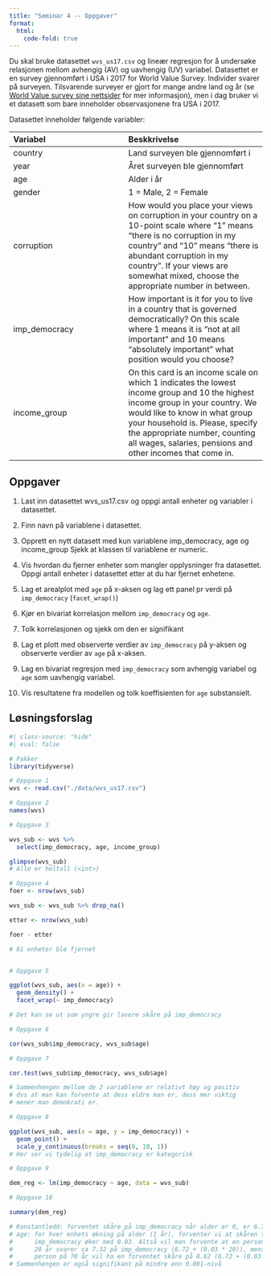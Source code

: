 ```yaml
---
title: "Seminar 4 -- Oppgaver"
format: 
  html:
    code-fold: true
---
```


Du skal bruke datasettet `wvs_us17.csv` og lineær regresjon for å undersøke relasjonen mellom avhengig (AV) og uavhengig (UV) variabel. Datasettet er en survey gjennomført i USA i 2017 for World Value Survey. Individer svarer på surveyen. Tilsvarende surveyer er gjort for mange andre land og år (se [World Value survey sine nettsider](https://www.worldvaluessurvey.org/wvs.jsp) for mer informasjon), men i dag bruker vi et datasett som bare inneholder observasjonene fra USA i 2017. 

Datasettet inneholder følgende variabler: 

| Variabel | Beskkrivelse |
|:----------|:------------|
| country  | Land surveyen ble gjennomført i |
| year   | Året surveyen ble gjennomført |
| age  | Alder i år |
| gender | 1 = Male, 2 = Female |
| corruption | How would you place your views on corruption in your country on a 10-point scale where “1” means “there is no corruption in my country” and “10” means “there is abundant corruption in my country”. If your views are somewhat mixed, choose the appropriate number in between. |
| imp_democracy | How important is it for you to live in a country that is governed democratically? On this scale where 1 means it is “not at all important” and 10 means “absolutely important” what position would you choose? |
| income_group | On this card is an income scale on which 1 indicates the lowest income group and 10 the highest income group in your country. We would like to know in what group your household is. Please, specify the appropriate number, counting all wages, salaries, pensions and other incomes that come in. |

## Oppgaver 

1. Last inn datasettet wvs_us17.csv og oppgi antall enheter og variabler i datasettet. 

2. Finn navn på variablene i datasettet.

3. Opprett en nytt datasett med kun variablene imp_democracy, age og income_group Sjekk at klassen til variablene er numeric. 

4. Vis hvordan du fjerner enheter som mangler opplysninger fra datasettet. Oppgi antall enheter i datasettet etter at du har fjernet enhetene. 

5. Lag et arealplot med `age` på x-aksen og lag ett panel pr verdi på `imp_democracy` (`facet_wrap()`)

6.	Kjør en bivariat korrelasjon mellom `imp_democracy` og `age`. 

7.	Tolk korrelasjonen og sjekk om den er signifikant

8.	Lag et plott med observerte verdier av `imp_democracy` på y-aksen og observerte verdier av `age` på x-aksen.

9.	Lag en bivariat regresjon med `imp_democracy` som avhengig variabel og `age` som uavhengig variabel.

10. Vis resultatene fra modellen og tolk koeffisienten for `age` substansielt.


## Løsningsforslag


```r
#| class-source: "hide"
#| eval: false

# Pakker 
library(tidyverse)

# Oppgave 1
wvs <- read.csv("./data/wvs_us17.csv")

# Oppgave 2
names(wvs)

# Oppgave 3

wvs_sub <- wvs %>% 
  select(imp_democracy, age, income_group)

glimpse(wvs_sub)
# Alle er heltall (<int>)

# Oppgave 4
foer <- nrow(wvs_sub)

wvs_sub <- wvs_sub %>% drop_na()

etter <- nrow(wvs_sub)

foer - etter

# 81 enheter ble fjernet


# Oppgave 5

ggplot(wvs_sub, aes(x = age)) +
  geom_density() +
  facet_wrap(~ imp_democracy)

# Det kan se ut som yngre gir lavere skåre på imp_democracy

# Oppgave 6

cor(wvs_sub$imp_democracy, wvs_sub$age)

# Oppgave 7

cor.test(wvs_sub$imp_democracy, wvs_sub$age)

# Sammenhengen mellom de 2 variablene er relativt høy og positiv
# dvs at man kan forvente at dess eldre man er, dess mer viktig
# mener man demokrati er.

# Oppgave 8

ggplot(wvs_sub, aes(x = age, y = imp_democracy)) +
  geom_point() +
  scale_y_continuous(breaks = seq(0, 10, 1))
# Her ser vi tydelig at imp_democracy er kategorisk

# Oppgave 9

dem_reg <- lm(imp_democracy ~ age, data = wvs_sub)

# Oppgave 10

summary(dem_reg)

# Konstantledd: forventet skåre på imp_democracy når alder er 0, er 6.72
# age: for hver enhets økning på alder (1 år), forventer vi at skåren til
#      imp_democracy øker med 0.03. Altså vil man forvente at en person på
#      20 år svarer ca 7.32 på imp_democracy (6.72 + (0.03 * 20)), mens en
#      person på 70 år vil ha en forventet skåre på 8.82 (6.72 + (0.03 * 70))
# Sammenhengen er også signifikant på mindre enn 0.001-nivå

```
